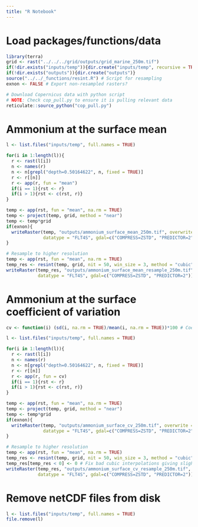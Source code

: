 ```yaml
---
title: "R Notebook"
---
```

# Load packages/functions/data
```r
library(terra)
grid <- rast("../../../grid/outputs/grid_marine_250m.tif")
if(!dir.exists("inputs/temp")){dir.create("inputs/temp", recursive = TRUE)}
if(!dir.exists("outputs")){dir.create("outputs")}
source("../../_functions/resint.R") # Script for resampling
exnon <- FALSE # Export non-resampled rasters?

# Download Copernicus data with python script
# NOTE: Check cop_pull.py to ensure it is pulling relevant data 
reticulate::source_python("cop_pull.py")
```

# Ammonium at the surface mean
```r
l <- list.files("inputs/temp", full.names = TRUE)

for(i in 1:length(l)){
  r <- rast(l[i])
  n <- names(r)
  n <- n[grepl("depth=0.50164622", n, fixed = TRUE)]
  r <- r[[n]]
  r <- app(r, fun = "mean")
  if(i == 1){rst <- r}
  if(i > 1){rst <- c(rst, r)}
}

temp <- app(rst, fun = "mean", na.rm = TRUE)
temp <- project(temp, grid, method = "near")
temp <- temp*grid
if(exnon){
  writeRaster(temp, "outputs/ammonium_surface_mean_250m.tif", overwrite = TRUE, # Use to export non-resampled layer
              datatype = "FLT4S", gdal=c("COMPRESS=ZSTD", "PREDICTOR=2"))
}

# Resample to higher resolution
temp <- app(rst, fun = "mean", na.rm = TRUE)
temp_res <- resint(temp, grid, nit = 50, win_size = 3, method = "cubic")
writeRaster(temp_res, "outputs/ammonium_surface_mean_resample_250m.tif", overwrite = TRUE, 
            datatype = "FLT4S", gdal=c("COMPRESS=ZSTD", "PREDICTOR=2"))
```

# Ammonium  at the surface coefficient of variation
```r
cv <- function(i) (sd(i, na.rm = TRUE)/mean(i, na.rm = TRUE))*100 # Coefficient of variation function

l <- list.files("inputs/temp", full.names = TRUE)

for(i in 1:length(l)){
  r <- rast(l[i])
  n <- names(r)
  n <- n[grepl("depth=0.50164622", n, fixed = TRUE)]
  r <- r[[n]]
  r <- app(r, fun = cv)
  if(i == 1){rst <- r}
  if(i > 1){rst <- c(rst, r)}
}

temp <- app(rst, fun = "mean", na.rm = TRUE)
temp <- project(temp, grid, method = "near")
temp <- temp*grid
if(exnon){
  writeRaster(temp, "outputs/ammonium_surface_cv_250m.tif", overwrite = TRUE, # Use to export non-resampled layer
              datatype = "FLT4S", gdal=c("COMPRESS=ZSTD", "PREDICTOR=2"))
}

# Resample to higher resolution
temp <- app(rst, fun = "mean", na.rm = TRUE)
temp_res <- resint(temp, grid, nit = 50, win_size = 3, method = "cubic")
temp_res[temp_res < 0] <- 0 # Fix bad cubic interpolations giving slight negative SDs (impossible)
writeRaster(temp_res, "outputs/ammonium_surface_cv_resample_250m.tif", overwrite = TRUE, 
            datatype = "FLT4S", gdal=c("COMPRESS=ZSTD", "PREDICTOR=2"))
```

# Remove netCDF files from disk
```r
l <- list.files("inputs/temp", full.names = TRUE)
file.remove(l) 
```

